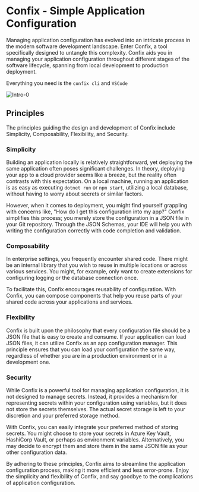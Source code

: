 # Confix - Simple Application Configuration

Managing application configuration has evolved into an intricate process in the modern software development landscape. Enter Confix, a tool specifically designed to untangle this complexity. Confix aids you in managing your application configuration throughout different stages of the software lifecycle, spanning from local development to production deployment.

Everything you need is the `confix cli` and `VSCode`

![Intro-0](../../images/intro-0.png)

## Principles

The principles guiding the design and development of Confix include Simplicity, Composability, Flexibility, and Security.

### Simplicity

Building an application locally is relatively straightforward, yet deploying the same application often poses significant challenges. In theory, deploying your app to a cloud provider seems like a breeze, but the reality often contrasts with this expectation. On a local machine, running an application is as easy as executing `dotnet run` or `npm start`, utilizing a local database, without having to worry about secrets or similar factors.

However, when it comes to deployment, you might find yourself grappling with concerns like, "How do I get this configuration into my app?" Confix simplifies this process; you merely store the configuration in a JSON file in your Git repository. Through the JSON Schemas, your IDE will help you with writing the configuration correctly with code completion and validation.

### Composability

In enterprise settings, you frequently encounter shared code. There might be an internal library that you wish to reuse in multiple locations or across various services. You might, for example, only want to create extensions for configuring logging or the database connection once.

To facilitate this, Confix encourages reusability of configuration. With Confix, you can compose components that help you reuse parts of your shared code across your applications and services.

### Flexibility

Confix is built upon the philosophy that every configuration file should be a JSON file that is easy to create and consume. If your application can load JSON files, it can utilize Confix as an app configuration manager. This principle ensures that you can load your configuration the same way, regardless of whether you are in a production environment or in a development one.

### Security

While Confix is a powerful tool for managing application configuration, it is not designed to manage secrets. Instead, it provides a mechanism for representing secrets within your configuration using variables, but it does not store the secrets themselves. The actual secret storage is left to your discretion and your preferred storage method.

With Confix, you can easily integrate your preferred method of storing secrets. You might choose to store your secrets in Azure Key Vault, HashiCorp Vault, or perhaps as environment variables. Alternatively, you may decide to encrypt them and store them in the same JSON file as your other configuration data.

By adhering to these principles, Confix aims to streamline the application configuration process, making it more efficient and less error-prone. Enjoy the simplicity and flexibility of Confix, and say goodbye to the complications of application configuration.
